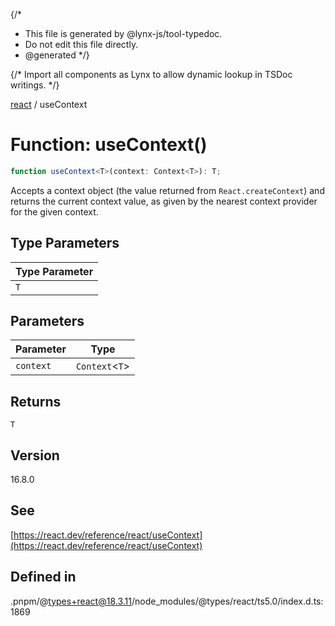 {/\*

- This file is generated by @lynx-js/tool-typedoc.
- Do not edit this file directly.
- @generated
  \*/}

{/* Import all components as Lynx to allow dynamic lookup in TSDoc writings. */}

[react](/api/react/index.mdx) / useContext

# Function: useContext()

```ts
function useContext<T>(context: Context<T>): T;
```

Accepts a context object (the value returned from `React.createContext`) and returns the current
context value, as given by the nearest context provider for the given context.

## Type Parameters

| Type Parameter |
| -------------- |
| `T`            |

## Parameters

| Parameter | Type             |
| --------- | ---------------- |
| `context` | `Context`\<`T`\> |

## Returns

`T`

## Version

16.8.0

## See

[https://react.dev/reference/react/useContext](https://react.dev/reference/react/useContext)

## Defined in

.pnpm/@types+react@18.3.11/node_modules/@types/react/ts5.0/index.d.ts:1869
